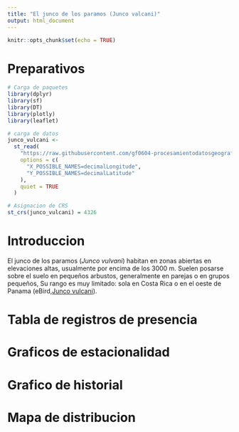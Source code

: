 ```yaml
---
title: "El junco de los paramos (Junco valcani)"
output: html_document
---
```

```r
knitr::opts_chunk$set(echo = TRUE)

```

# Preparativos

```r
# Carga de paquetes 
library(dplyr)
library(sf)
library(DT)
library(plotly)
library(leaflet)
```

```r
# carga de datos
junco_vulcani <-
  st_read(
    "https://raw.githubusercontent.com/gf0604-procesamientodatosgeograficos/2021i-datos/main/gbif/junco_vulcani-cr-registros.csv",
    options = c(
      "X_POSSIBLE_NAMES=decimalLongitude",
      "Y_POSSIBLE_NAMES=decimalLatitude"
    ),
    quiet = TRUE
  )

# Asignacion de CRS
st_crs(junco_vulcani) = 4326
```

# Introduccion
El junco de los paramos (*Junco vulvani*) habitan en zonas abiertas en elevaciones altas, usualmente por encima de los 3000 m. Suelen posarse sobre el suelo en pequeños arbustos, generalmente en parejas o en grupos pequeños, Su rango es muy limitado: sola en Costa Rica o en el oeste de Panama (eBird,[Junco vulcani](https://ebird.org/species/voljun1)).

# Tabla de registros de presencia 

# Graficos de estacionalidad

# Grafico de historial

# Mapa de distribucion
